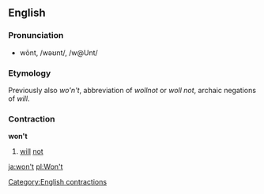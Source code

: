 ==English==
===Pronunciation===
*wōnt, /wəʊnt/, /w@Unt/

===Etymology===
Previously also ''wo'n't'', abbreviation of ''wollnot'' or ''woll not'', archaic negations of ''will''.

===Contraction===
'''won't'''

#[[will]] [[not]]

[[Category:English contractions]]

[[ja:won't]]
[[pl:Won't]]